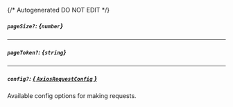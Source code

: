 {/* Autogenerated DO NOT EDIT  */}
##### `pageSize?`: *{`number`}*

---
##### `pageToken?`: *{`string`}*

---
##### `config?`: [*{ `AxiosRequestConfig` }*](https://axios-http.com/docs/req_config)
Available config options for making requests.


